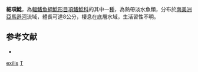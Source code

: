 {{Speciesbox
| taxon = Trachelyichthys exilis
| binomial_authority = [[Greenfield|Greenfield]] & [[Glodek|Glodek]], 1977
| status = NE
| status_system = IUCN3.1
}}
'''細項鯰'''，為[[輻鰭魚綱|輻鰭魚綱]][[鯰形目|鯰形目]][[項鰭鯰科|項鰭鯰科]]的其中一[[種|種]]，為熱帶淡水魚類，分布於[[南美洲|南美洲]][[亞馬遜河|亞馬遜河]]流域，體長可達8公分，棲息在底層水域，生活習性不明。

==参考文献==
*{{FishBase_species|genus=Trachelyichthys|species=exilis|year=2015|month=5}}

{{Taxonbar}}
[[Category:項鯰屬|exilis]]
[[Category:1977年描述的魚類|T]]